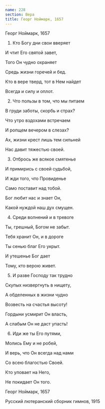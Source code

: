 ```yaml
---
name: 228
section: Вера
title: Георг Ноймарк, 1657
---
```

Георг Ноймарк, 1657


1. Кто Богу дни свои вверяет

И чтит Его святой завет,

Того Он чудно охраняет

Средь жизни горечей и бед.

Кто в вере тверд, тот в Нем найдет

Всегда и силу и оплот.


2. Что пользы в том, что мы питаем

В груди заботы, скорбь и страх?

Что утро вздохами встречаем

И ропщем вечером в слезах?

Ах, жизни крест лишь тем сильней

Нас давит тяжестью своей.


3. Отбрось же всякое смятенье

И примирись с своей судьбой,

И жди того, что Провиденье

Само поставит над тобой.

Бог любит нас и знает Он,

Какой нуждой наш дух смущен.


4. Среди волнений и в тревоге

Ты, грешный, Богом не забыт.

Тебя хранит Он, и в дороге

Ты сенью благ Его укрыт.

И утешенье Бог дает

Тому, кто верою живет.


5. И разве Господу так трудно

Скупых низвергнуть в нищету,

А обделенных в жизни чудно

Возвесть на счастья высоту!

Гордыни усмирит Он власть,

А слабым Он не даст упасть!


6. Иди же ты Его путями,

Молись Ему и не робей,

И верь, что Он всегда над нами

Со всею благостью Своей.

Кто уповает на Него,

Не покидает Он того.


Георг Ноймарк, 1657

Русский лютеранский сборник гимнов, 1915